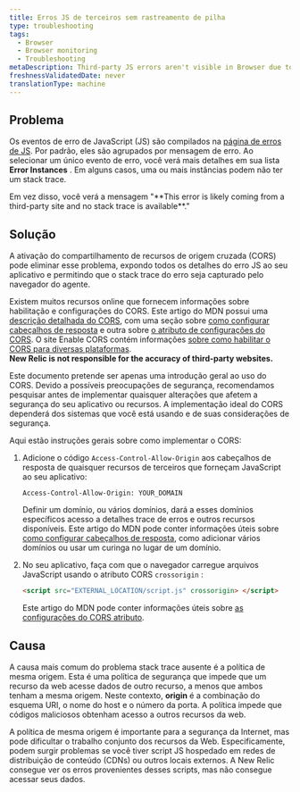 ```yaml
---
title: Erros JS de terceiros sem rastreamento de pilha
type: troubleshooting
tags:
  - Browser
  - Browser monitoring
  - Troubleshooting
metaDescription: Third-party JS errors aren't visible in Browser due to the same origin policy. Use cross-origin resource sharing (CORS) to solve this problem.
freshnessValidatedDate: never
translationType: machine
---
```


## Problema

Os eventos de erro de JavaScript (JS) são compilados na [<InlinePopover type="browser"/>página de erros de JS](/docs/browser/new-relic-browser/browser-pro-features/javascript-errors-page-examining-errors-over-time). Por padrão, eles são agrupados por mensagem de erro. Ao selecionar um único evento de erro, você verá mais detalhes em sua lista <DoNotTranslate>**Error Instances**</DoNotTranslate> . Em alguns casos, uma ou mais instâncias podem não ter um stack trace.

<Callout variant="tip">
  Em vez disso, você verá a mensagem "<DoNotTranslate>**This error is likely coming from a third-party site and no stack trace is available**</DoNotTranslate>."
</Callout>

## Solução

A ativação do compartilhamento de recursos de origem cruzada (CORS) pode eliminar esse problema, expondo todos os detalhes do erro JS ao seu aplicativo e permitindo que o stack trace do erro seja capturado pelo navegador do agente.

Existem muitos recursos online que fornecem informações sobre habilitação e configurações do CORS. Este artigo do MDN possui uma [descrição detalhada do CORS](https://developer.mozilla.org/en-US/docs/Web/HTTP/CORS), com uma seção sobre [como configurar cabeçalhos de resposta](https://developer.mozilla.org/en-US/docs/Web/HTTP/CORS#The_HTTP_response_headers) e outra sobre [o atributo de configurações do CORS](https://developer.mozilla.org/en-US/docs/Web/HTML/CORS_settings_attributes). O site Enable CORS contém informações [sobre como habilitar o CORS para diversas plataformas](http://enable-cors.org/server.html).  
<DoNotTranslate>**New Relic is not responsible for the accuracy of third-party websites.**</DoNotTranslate>

<Callout variant="caution">
  Este documento pretende ser apenas uma introdução geral ao uso do CORS. Devido a possíveis preocupações de segurança, recomendamos pesquisar antes de implementar quaisquer alterações que afetem a segurança do seu aplicativo ou recursos. A implementação ideal do CORS dependerá dos sistemas que você está usando e de suas considerações de segurança.
</Callout>

Aqui estão instruções gerais sobre como implementar o CORS:

1. Adicione o código `Access-Control-Allow-Origin` aos cabeçalhos de resposta de quaisquer recursos de terceiros que forneçam JavaScript ao seu aplicativo:

   ```
   Access-Control-Allow-Origin: YOUR_DOMAIN
   ```

   Definir um domínio, ou vários domínios, dará a esses domínios específicos acesso a detalhes trace de erros e outros recursos disponíveis. Este artigo do MDN pode conter informações úteis sobre [como configurar cabeçalhos de resposta](https://developer.mozilla.org/en-US/docs/Web/HTTP/CORS#The_HTTP_response_headers), como adicionar vários domínios ou usar um curinga no lugar de um domínio.

2. No seu aplicativo, faça com que o navegador carregue arquivos JavaScript usando o atributo CORS `crossorigin` :

   ```html
   <script src="EXTERNAL_LOCATION/script.js" crossorigin> </script>
   ```

   Este artigo do MDN pode conter informações úteis sobre [as configurações do CORS atributo](https://developer.mozilla.org/en-US/docs/Web/HTML/CORS_settings_attributes).

## Causa

A causa mais comum do problema stack trace ausente é a política de mesma origem. Esta é uma política de segurança que impede que um recurso da web acesse dados de outro recurso, a menos que ambos tenham a mesma origem. Neste contexto, <DoNotTranslate>**origin**</DoNotTranslate> é a combinação do esquema URI, o nome do host e o número da porta. A política impede que códigos maliciosos obtenham acesso a outros recursos da web.

A política de mesma origem é importante para a segurança da Internet, mas pode dificultar o trabalho conjunto dos recursos da Web. Especificamente, podem surgir problemas se você tiver script JS hospedado em redes de distribuição de conteúdo (CDNs) ou outros locais externos. A New Relic consegue ver os erros provenientes desses scripts, mas não consegue acessar seus dados.